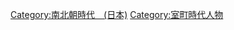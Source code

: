 {{Catnav|頁面分類|历史|各國歷史|日本历史|日本歷史人物}}
{{Catnav|頁面分類|人物|各國人物|日本人|日本歷史人物}}
{{Commonscat|People of Nanbokucho period}}

[[Category:南北朝時代　(日本)|Category:南北朝時代　(日本)]]
[[Category:室町時代人物|Category:室町時代人物]]